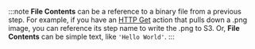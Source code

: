 :::note
**File Contents** can be a reference to a binary file from a previous step.
For example, if you have an [HTTP Get](components/http.mdx#httpget) action that pulls down a .png image, you can reference its step name to write the .png to S3.
Or, **File Contents** can be simple text, like `'Hello World'`.
:::
